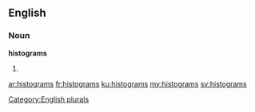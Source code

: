 ==English==

===Noun===
'''histograms'''

# {{plural of|[[histogram]]}}

[[Category:English plurals]]

[[ar:histograms]]
[[fr:histograms]]
[[ku:histograms]]
[[my:histograms]]
[[sv:histograms]]